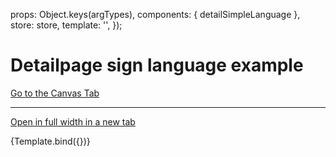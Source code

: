 

<Meta
  title="Pages/Easy & Sign Language/Detail Sign Language"
  component={detailSimpleLanguage}
/>

  props: Object.keys(argTypes),
  components: { detailSimpleLanguage },
  store: store,
  template: '<detailSimpleLanguage :isSignLanguage="true" />',
});

# Detailpage sign language example

<a href="?path=/story/pages-sing-language-detail-easy-language--example">Go to the Canvas Tab</a>

---

<a href="?id=pages-easy-language-detail-sign-language--example" target="_blank">Open in full width in a new tab</a>

<Canvas>
  <Story
    name="Example"
  >
    {Template.bind({})}
  </Story>
</Canvas>

